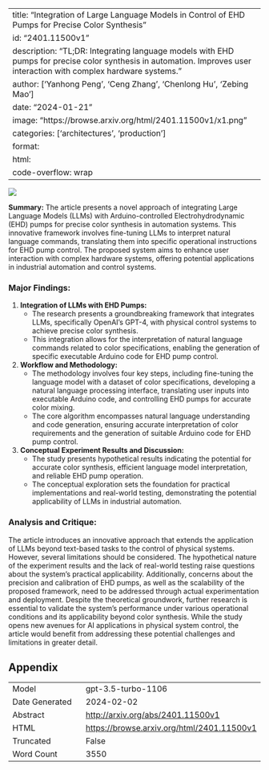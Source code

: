 
---
title: "Integration of Large Language Models in Control of EHD Pumps for Precise Color Synthesis"
id: "2401.11500v1"
description: "TL;DR: Integrating language models with EHD pumps for precise color synthesis in automation. Improves user interaction with complex hardware systems."
author: ['Yanhong Peng', 'Ceng Zhang', 'Chenlong Hu', 'Zebing Mao']
date: "2024-01-21"
image: "https://browse.arxiv.org/html/2401.11500v1/x1.png"
categories: ['architectures', 'production']
format:
  html:
    code-overflow: wrap
---

![](https://browse.arxiv.org/html/2401.11500v1/x1.png)

**Summary:**
The article presents a novel approach of integrating Large Language Models (LLMs) with Arduino-controlled Electrohydrodynamic (EHD) pumps for precise color synthesis in automation systems. This innovative framework involves fine-tuning LLMs to interpret natural language commands, translating them into specific operational instructions for EHD pump control. The proposed system aims to enhance user interaction with complex hardware systems, offering potential applications in industrial automation and control systems.

### Major Findings:
1. **Integration of LLMs with EHD Pumps:**
   - The research presents a groundbreaking framework that integrates LLMs, specifically OpenAI's GPT-4, with physical control systems to achieve precise color synthesis.
   - This integration allows for the interpretation of natural language commands related to color specifications, enabling the generation of specific executable Arduino code for EHD pump control.

2. **Workflow and Methodology:**
   - The methodology involves four key steps, including fine-tuning the language model with a dataset of color specifications, developing a natural language processing interface, translating user inputs into executable Arduino code, and controlling EHD pumps for accurate color mixing.
   - The core algorithm encompasses natural language understanding and code generation, ensuring accurate interpretation of color requirements and the generation of suitable Arduino code for EHD pump control.

3. **Conceptual Experiment Results and Discussion:**
   - The study presents hypothetical results indicating the potential for accurate color synthesis, efficient language model interpretation, and reliable EHD pump operation.
   - The conceptual exploration sets the foundation for practical implementations and real-world testing, demonstrating the potential applicability of LLMs in industrial automation.

### Analysis and Critique:
The article introduces an innovative approach that extends the application of LLMs beyond text-based tasks to the control of physical systems. However, several limitations should be considered. The hypothetical nature of the experiment results and the lack of real-world testing raise questions about the system's practical applicability. Additionally, concerns about the precision and calibration of EHD pumps, as well as the scalability of the proposed framework, need to be addressed through actual experimentation and deployment. Despite the theoretical groundwork, further research is essential to validate the system's performance under various operational conditions and its applicability beyond color synthesis. While the study opens new avenues for AI applications in physical system control, the article would benefit from addressing these potential challenges and limitations in greater detail.

## Appendix

|          |          |
|----------|----------|
| Model     | gpt-3.5-turbo-1106       |
| Date Generated     | 2024-02-02       |
| Abstract | [http://arxiv.org/abs/2401.11500v1](http://arxiv.org/abs/2401.11500v1)        |
| HTML     | [https://browse.arxiv.org/html/2401.11500v1](https://browse.arxiv.org/html/2401.11500v1)       |
| Truncated       | False       |
| Word Count       | 3550       |